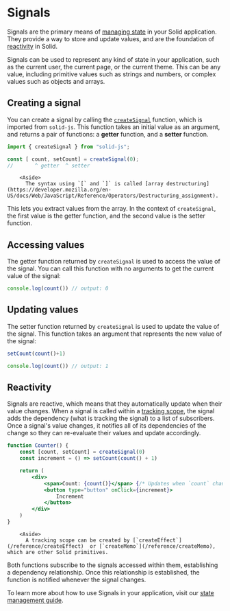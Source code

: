 
# Signals

Signals are the primary means of [managing state](/concepts/intro-to-reactivity#state-management) in your Solid application.
They provide a way to store and update values, and are the foundation of [reactivity](/concepts/intro-to-reactivity) in Solid.

Signals can be used to represent any kind of state in your application, such as the current user, the current page, or the current theme.
This can be any value, including primitive values such as strings and numbers, or complex values such as objects and arrays.

## Creating a signal

You can create a signal by calling the [`createSignal`](/reference/createSignal) function, which is imported from `solid-js`.
This function takes an initial value as an argument, and returns a pair of functions: a **getter** function, and a **setter** function.

```jsx
import { createSignal } from "solid-js";

const [ count, setCount] = createSignal(0);
//       ^ getter  ^ setter
```

		<Aside>
		  The syntax using `[` and `]` is called [array destructuring](https://developer.mozilla.org/en-US/docs/Web/JavaScript/Reference/Operators/Destructuring_assignment). 
  This lets you extract values from the array. 
  In the context of `createSignal`, the first value is the getter function, and the second value is the setter function.
  		</Aside>

## Accessing values

The getter function returned by `createSignal` is used to access the value of the signal.
You can call this function with no arguments to get the current value of the signal:

```jsx
console.log(count()) // output: 0
```

## Updating values

The setter function returned by `createSignal` is used to update the value of the signal.
This function takes an argument that represents the new value of the signal:

```jsx
setCount(count()+1)

console.log(count()) // output: 1
```

## Reactivity

Signals are reactive, which means that they automatically update when their value changes.
When a signal is called within a [tracking scope](/concepts/intro-to-reactivity#tracking), the signal adds the dependency (what is tracking the signal) to a list of subscribers.
Once a signal's value changes, it notifies all of its dependencies of the change so they can re-evaluate their values and update accordingly.

```jsx
function Counter() {
	const [count, setCount] = createSignal(0)
	const increment = () => setCount(count() + 1)

	return (
		<div>
			<span>Count: {count()}</span> {/* Updates when `count` changes */}
			<button type="button" onClick={increment}>
				Increment
			</button>
		</div>
	)
}
```

		<Aside>
		  A tracking scope can be created by [`createEffect`](/reference/createEffect)  or [`createMemo`](/reference/createMemo), which are other Solid primitives. 
  Both functions subscribe to the signals accessed within them, establishing a dependency relationship.
  Once this relationship is established, the function is notified whenever the signal changes.
  		</Aside>

To learn more about how to use Signals in your application, visit our [state management guide](/guides/state-management).